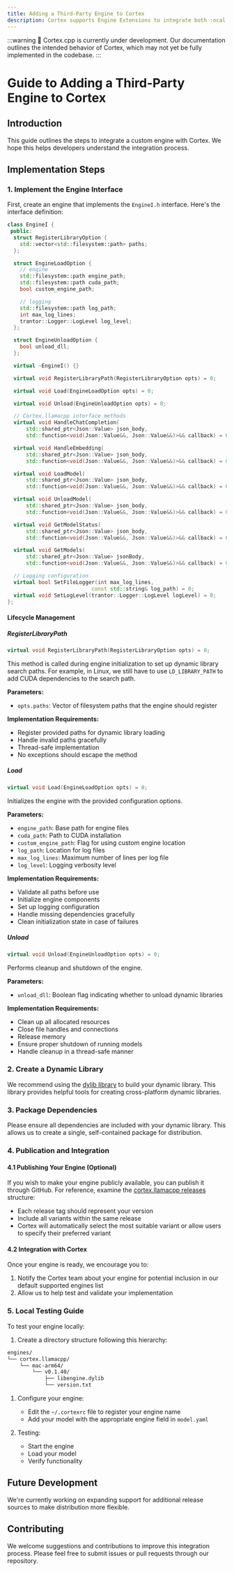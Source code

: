 ```yaml
---
title: Adding a Third-Party Engine to Cortex
description: Cortex supports Engine Extensions to integrate both :ocal inference engines, and Remote APIs.
---
```


:::warning
🚧 Cortex.cpp is currently under development. Our documentation outlines the intended behavior of Cortex, which may not yet be fully implemented in the codebase.
:::

# Guide to Adding a Third-Party Engine to Cortex

## Introduction

This guide outlines the steps to integrate a custom engine with Cortex. We hope this helps developers understand the integration process.

## Implementation Steps

### 1. Implement the Engine Interface

First, create an engine that implements the `EngineI.h` interface. Here's the interface definition:

```cpp
class EngineI {
 public:
  struct RegisterLibraryOption {
    std::vector<std::filesystem::path> paths;
  };

  struct EngineLoadOption {
    // engine
    std::filesystem::path engine_path;
    std::filesystem::path cuda_path;
    bool custom_engine_path;

    // logging
    std::filesystem::path log_path;
    int max_log_lines;
    trantor::Logger::LogLevel log_level;
  };

  struct EngineUnloadOption {
    bool unload_dll;
  };

  virtual ~EngineI() {}

  virtual void RegisterLibraryPath(RegisterLibraryOption opts) = 0;

  virtual void Load(EngineLoadOption opts) = 0;

  virtual void Unload(EngineUnloadOption opts) = 0;

  // Cortex.llamacpp interface methods
  virtual void HandleChatCompletion(
      std::shared_ptr<Json::Value> json_body,
      std::function<void(Json::Value&&, Json::Value&&)>&& callback) = 0;

  virtual void HandleEmbedding(
      std::shared_ptr<Json::Value> json_body,
      std::function<void(Json::Value&&, Json::Value&&)>&& callback) = 0;

  virtual void LoadModel(
      std::shared_ptr<Json::Value> json_body,
      std::function<void(Json::Value&&, Json::Value&&)>&& callback) = 0;

  virtual void UnloadModel(
      std::shared_ptr<Json::Value> json_body,
      std::function<void(Json::Value&&, Json::Value&&)>&& callback) = 0;

  virtual void GetModelStatus(
      std::shared_ptr<Json::Value> json_body,
      std::function<void(Json::Value&&, Json::Value&&)>&& callback) = 0;

  virtual void GetModels(
      std::shared_ptr<Json::Value> jsonBody,
      std::function<void(Json::Value&&, Json::Value&&)>&& callback) = 0;

  // Logging configuration
  virtual bool SetFileLogger(int max_log_lines,
                           const std::string& log_path) = 0;
  virtual void SetLogLevel(trantor::Logger::LogLevel logLevel) = 0;
};
```

#### Lifecycle Management

##### RegisterLibraryPath

```cpp
virtual void RegisterLibraryPath(RegisterLibraryOption opts) = 0;
```

This method is called during engine initialization to set up dynamic library search paths. For example, in Linux, we still have to use `LD_LIBRARY_PATH` to add CUDA dependencies to the search path.

**Parameters:**

- `opts.paths`: Vector of filesystem paths that the engine should register

**Implementation Requirements:**

- Register provided paths for dynamic library loading
- Handle invalid paths gracefully
- Thread-safe implementation
- No exceptions should escape the method

##### Load

```cpp
virtual void Load(EngineLoadOption opts) = 0;
```

Initializes the engine with the provided configuration options.

**Parameters:**

- `engine_path`: Base path for engine files
- `cuda_path`: Path to CUDA installation
- `custom_engine_path`: Flag for using custom engine location
- `log_path`: Location for log files
- `max_log_lines`: Maximum number of lines per log file
- `log_level`: Logging verbosity level

**Implementation Requirements:**

- Validate all paths before use
- Initialize engine components
- Set up logging configuration
- Handle missing dependencies gracefully
- Clean initialization state in case of failures

##### Unload

```cpp
virtual void Unload(EngineUnloadOption opts) = 0;
```

Performs cleanup and shutdown of the engine.

**Parameters:**

- `unload_dll`: Boolean flag indicating whether to unload dynamic libraries

**Implementation Requirements:**

- Clean up all allocated resources
- Close file handles and connections
- Release memory
- Ensure proper shutdown of running models
- Handle cleanup in a thread-safe manner

### 2. Create a Dynamic Library

We recommend using the [dylib library](https://github.com/martin-olivier/dylib) to build your dynamic library. This library provides helpful tools for creating cross-platform dynamic libraries.

### 3. Package Dependencies

Please ensure all dependencies are included with your dynamic library. This allows us to create a single, self-contained package for distribution.

### 4. Publication and Integration

#### 4.1 Publishing Your Engine (Optional)

If you wish to make your engine publicly available, you can publish it through GitHub. For reference, examine the [cortex.llamacpp releases](https://github.com/menloresearch/cortex.llamacpp/releases) structure:

- Each release tag should represent your version
- Include all variants within the same release
- Cortex will automatically select the most suitable variant or allow users to specify their preferred variant

#### 4.2 Integration with Cortex

Once your engine is ready, we encourage you to:

1. Notify the Cortex team about your engine for potential inclusion in our default supported engines list
2. Allow us to help test and validate your implementation

### 5. Local Testing Guide

To test your engine locally:

1. Create a directory structure following this hierarchy:

```bash
engines/
└── cortex.llamacpp/
    └── mac-arm64/
        └── v0.1.40/
            ├── libengine.dylib
            └── version.txt
```

1. Configure your engine:

   - Edit the `~/.cortexrc` file to register your engine name
   - Add your model with the appropriate engine field in `model.yaml`

2. Testing:
   - Start the engine
   - Load your model
   - Verify functionality

## Future Development

We're currently working on expanding support for additional release sources to make distribution more flexible.

## Contributing

We welcome suggestions and contributions to improve this integration process. Please feel free to submit issues or pull requests through our repository.
